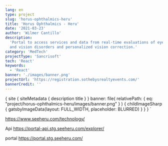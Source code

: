 ```yaml
---
lang: en
type: project
slug: 'horus-ophthalmics-heru'
title: 'Horus Ophthalmics - Heru'
date: '2021-03-23'
author: 'Wilmer Cantillo'
description:
  'Portal to access services and data from real-time evaluations of eye health
  and vision disorders and personalized vision correction.'
category: 'MedTech'
projectType: 'Sancrisoft'
tech: 'React'
keywords:
  - 'React'
banner: './images/banner.png'
projectUrl: 'https://registration.sothebysrealtyevents.com/'
bannerCredit: ''
---
```


  {
    site {
      siteMetadata {
        description
        title
      }
    }
    banner: file(
      relativePath: { eq: "project/horus-ophthalmics-heru/images/banner.png" }
    ) {
      childImageSharp {
        gatsbyImageData(layout: FULL_WIDTH, placeholder: BLURRED)
      }
    }
  }
`

https://www.seeheru.com/technology/

Api https://portal-api.stg.seeheru.com/explorer/

portal https://portal.stg.seeheru.com/
